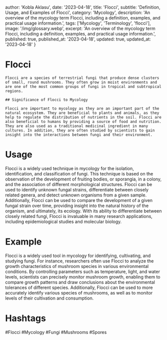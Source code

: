 
  author: 'Kobla Aklasu',
  date: '2023-04-18',
  title: 'Flocci',
  subtitle: 'Definition, Usage, and Examples of Flocci',
  category: 'Mycology',
  description: 'An overview of the mycology term Flocci, including a definition, examples, and practical usage information.',
  tags: ['Mycology', 'Terminology', 'flocci'],
  image: '/img/glossary.webp',
  excerpt: 'An overview of the mycology term Flocci, including a definition, examples, and practical usage information.',
  published: true,
  published_at: '2023-04-18',
  updated: true,
  updated_at: '2023-04-18'
}




# Flocci
    
    Flocci are a species of terrestrial fungi that produce dense clusters of small, round mushrooms. They often grow in moist environments and are one of the most common groups of fungi in tropical and subtropical regions.
    
    ## Significance of Flocci to Mycology
    
    Flocci are important to mycology as they are an important part of the natural ecosystem. They are beneficial to plants and animals, as they help to regulate the distribution of nutrients in the soil. Flocci are also beneficial to humans by providing a source of food and nutrition. They are also used as a traditional medicinal ingredient in many cultures. In addition, they are often studied by scientists to gain insight into the interactions between fungi and their environment.

# Usage

Flocci is a widely used technique in mycology for the isolation, identification, and classification of fungi. This technique is based on the observation of the development of fruiting bodies, or sporangia, in a colony, and the association of different morphological structures. Flocci can be used to identify unknown fungal strains, differentiate between closely related genera, and detect unknown organisms from a given sample. Additionally, Flocci can be used to compare the development of a given fungal strain over time, providing insight into the natural history of the organism, and ultimately, its ecology. With its ability to differentiate between closely related fungi, Flocci is invaluable in many research applications, including epidemiological studies and molecular biology.

# Example

Flocci is a widely used tool in mycology for identifying, cultivating, and studying fungi. For instance, researchers often use Flocci to analyze the growth characteristics of mushroom species in various environmental conditions. By controlling parameters such as temperature, light, and water levels, scientists can precisely monitor mushroom growth, enabling them to compare growth patterns and draw conclusions about the environmental tolerances of different species. Additionally, Flocci can be used to more accurately identify various species of mushrooms, as well as to monitor levels of their cultivation and consumption.

# Hashtags

#Flocci #Mycology #Fungi #Mushrooms #Spores

